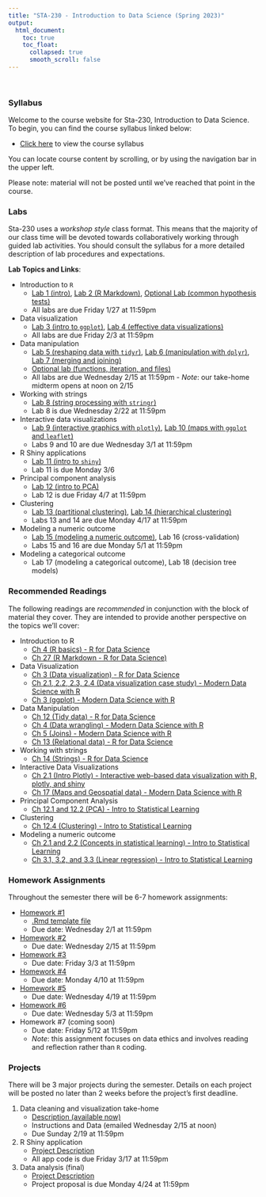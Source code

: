 ```yaml
---
title: "STA-230 - Introduction to Data Science (Spring 2023)"
output:
  html_document:
    toc: true
    toc_float:
      collapsed: true
      smooth_scroll: false
---
```


$~$

### Syllabus

Welcome to the course website for Sta-230, Introduction to Data Science. To begin, you can find the course syllabus linked below:

- [Click here](syllabus230s23.html) to view the course syllabus

You can locate course content by scrolling, or by using the navigation bar in the upper left.  

Please note: material will not be posted until we've reached that point in the course.

### Labs

Sta-230 uses a *workshop style* class format. This means that the majority of our class time will be devoted towards collaboratively working through guided lab activities. You should consult the syllabus for a more detailed description of lab procedures and expectations.

**Lab Topics and Links**:

- Introduction to `R`
    - [Lab 1 (intro)](s230s23/intro1.html), [Lab 2 (R Markdown)](s230s23/intro2.html), [Optional Lab (common hypothesis tests)](s230s23/ht.html)
    - All labs are due Friday 1/27 at 11:59pm
- Data visualization
    - [Lab 3 (intro to `ggplot`)](s230s23/ggplot.html), [Lab 4 (effective data visualizations)](s230s23/ggplot2.html)
    - All labs are due Friday 2/3 at 11:59pm
- Data manipulation
    - [Lab 5 (reshaping data with `tidyr`)](s230s23/tidyr.html), [Lab 6 (manipulation with `dplyr`)](s230s23/dplyr.html), [Lab 7 (merging and joining)](s230s23/joins.html)
    - [Optional lab (functions, iteration, and files)](s230s23/misc.html)
    - All labs are due Wednesday 2/15 at 11:59pm - *Note*: our take-home midterm opens at noon on 2/15
- Working with strings
    - [Lab 8 (string processing with `stringr`)](s230s23/strings.html)
    - Lab 8 is due Wednesday 2/22 at 11:59pm
- Interactive data visualizations
    - [Lab 9 (interactive graphics with `plotly`)](s230s23/plotly.html), [Lab 10 (maps with `ggplot` and `leaflet`)](s230s23/maps.html)
    - Labs 9 and 10 are due Wednesday 3/1 at 11:59pm
- R Shiny applications
    - [Lab 11 (intro to `shiny`)](s230s23/shiny.html)
    - Lab 11 is due Monday 3/6
- Principal component analysis
    - [Lab 12 (intro to PCA)](s230s23/pca.html)
    - Lab 12 is due Friday 4/7 at 11:59pm
- Clustering
    - [Lab 13 (partitional clustering)](s230s23/clustering1.html), [Lab 14 (hierarchical clustering)](s230s23/clustering2.html)
    - Labs 13 and 14 are due Monday 4/17 at 11:59pm 
- Modeling a numeric outcome
    - [Lab 15 (modeling a numeric outcome)](s230s23/model1.html), Lab 16 (cross-validation)
    - Labs 15 and 16 are due Monday 5/1 at 11:59pm 
- Modeling a categorical outcome
    - Lab 17 (modeling a categorical outcome), Lab 18 (decision tree models)

### Recommended Readings

The following readings are *recommended* in conjunction with the block of material they cover. They are intended to provide another perspective on the topics we'll cover:

- Introduction to R
    - [Ch 4 (R basics) - R for Data Science](https://r4ds.had.co.nz/workflow-basics.html)
    - [Ch 27 (R Markdown - R for Data Science)](https://r4ds.had.co.nz/r-markdown.html)
- Data Visualization
    - [Ch 3 (Data visualization) - R for Data Science](https://r4ds.had.co.nz/data-visualisation.html)
    - [Ch 2.1, 2.2, 2.3, 2.4 (Data visualization case study) - Modern Data Science with R](https://mdsr-book.github.io/mdsr2e/ch-vizI.html)
    - [Ch 3 (ggplot) - Modern Data Science with R](https://mdsr-book.github.io/mdsr2e/ch-vizII.html)
- Data Manipulation
    - [Ch 12 (Tidy data) - R for Data Science](https://r4ds.had.co.nz/tidy-data.html)
    - [Ch 4 (Data wrangling) - Modern Data Science with R](https://mdsr-book.github.io/mdsr2e/ch-dataI.html)
    - [Ch 5 (Joins) - Modern Data Science with R](https://mdsr-book.github.io/mdsr2e/ch-join.html)
    - [Ch 13 (Relational data) - R for Data Science](https://r4ds.had.co.nz/relational-data.html)
- Working with strings
    - [Ch 14 (Strings) - R for Data Science](https://r4ds.had.co.nz/strings.html)
- Interactive Data Visualizations
    - [Ch 2.1 (Intro Plotly) - Interactive web-based data visualization with R, plotly, and shiny](https://plotly-r.com/overview.html#intro-plotly)
    - [Ch 17 (Maps and Geospatial data) - Modern Data Science with R](https://mdsr-book.github.io/mdsr2e/ch-spatial.html#motivation-whats-so-great-about-geospatial-data)
- Principal Component Analysis
    - [Ch 12.1 and 12.2 (PCA) - Intro to Statistical Learning](https://hastie.su.domains/ISLR2/ISLRv2_website.pdf)
- Clustering 
    - [Ch 12.4 (Clustering) - Intro to Statistical Learning](https://hastie.su.domains/ISLR2/ISLRv2_website.pdf)
- Modeling a numeric outcome
    - [Ch 2.1 and 2.2 (Concepts in statistical learning) - Intro to Statistical Learning](https://hastie.su.domains/ISLR2/ISLRv2_website.pdf)
    - [Ch 3.1, 3.2, and 3.3 (Linear regression) - Intro to Statistical Learning](https://hastie.su.domains/ISLR2/ISLRv2_website.pdf)

### Homework Assignments

Throughout the semester there will be 6-7 homework assignments:

- [Homework #1](s230s23/hw1.html)
    - [.Rmd template file](s230s23/hw1.zip)
    - Due date: Wednesday 2/1 at 11:59pm
- [Homework #2](s230s23/hw2.html)
    - Due date: Wednesday 2/15 at 11:59pm
- [Homework #3](s230s23/hw3.html)
    - Due date: Friday 3/3 at 11:59pm
- [Homework #4](s230s23/hw4.html)
    - Due date: Monday 4/10 at 11:59pm
- [Homework #5](s230s23/hw5.html)
    - Due date: Wednesday 4/19 at 11:59pm
- [Homework #6](s230s23/hw6.html)
    - Due date: Wednesday 5/3 at 11:59pm
- Homework #7 (coming soon)
    - Due date: Friday 5/12 at 11:59pm
    - *Note*: this assignment focuses on data ethics and involves reading and reflection rather than `R` coding.
        
### Projects

There will be 3 major projects during the semester. Details on each project will be posted no later than 2 weeks before the project's first deadline.

1. Data cleaning and visualization take-home
    - [Description (available now)](s230s23/takehome1.html)
    - Instructions and Data (emailed Wednesday 2/15 at noon)
    - Due Sunday 2/19 at 11:59pm
2. R Shiny application
    - [Project Description](s230s23/project2.html)
    - All app code is due Friday 3/17 at 11:59pm
3. Data analysis (final)
    - [Project Description](s230s23/final.html)
    - Project proposal is due Monday 4/24 at 11:59pm